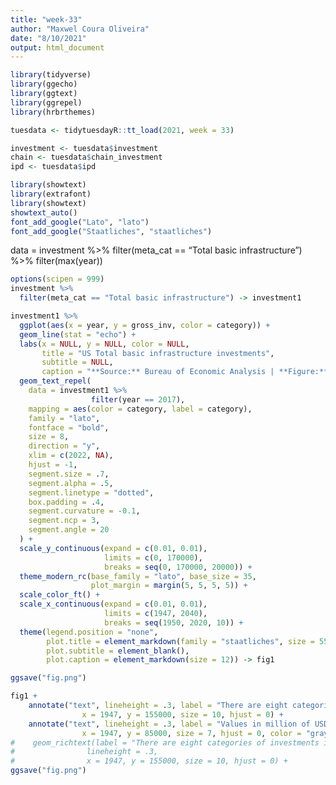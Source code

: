 ```yaml
---
title: "week-33"
author: "Maxwel Coura Oliveira"
date: "8/10/2021"
output: html_document
---
```


```r
library(tidyverse)
library(ggecho)
library(ggtext)
library(ggrepel)
library(hrbrthemes)
```




```r
tuesdata <- tidytuesdayR::tt_load(2021, week = 33)

investment <- tuesdata$investment
chain <- tuesdata$chain_investment
ipd <- tuesdata$ipd
```





```r
library(showtext)
library(extrafont)
library(showtext)
showtext_auto()
font_add_google("Lato", "lato")
font_add_google("Staatliches", "staatliches")
```


data = investment %>% 
                  filter(meta_cat == "Total basic infrastructure") %>% 
                  filter(max(year))
```r
options(scipen = 999)
investment %>% 
  filter(meta_cat == "Total basic infrastructure") -> investment1
```


```r
investment1 %>% 
  ggplot(aes(x = year, y = gross_inv, color = category)) +
  geom_line(stat = "echo") +
  labs(x = NULL, y = NULL, color = NULL,
       title = "US Total basic infrastructure investments",
       subtitle = NULL,
       caption = "**Source:** Bureau of Economic Analysis | **Figure:** @maxwelco") +
  geom_text_repel(
    data = investment1 %>% 
                  filter(year == 2017),
    mapping = aes(color = category, label = category),
    family = "lato",
    fontface = "bold",
    size = 8,
    direction = "y",
    xlim = c(2022, NA),
    hjust = -1,
    segment.size = .7,
    segment.alpha = .5,
    segment.linetype = "dotted",
    box.padding = .4,
    segment.curvature = -0.1,
    segment.ncp = 3,
    segment.angle = 20
  ) +
  scale_y_continuous(expand = c(0.01, 0.01),
                     limits = c(0, 170000), 
                     breaks = seq(0, 170000, 20000)) +
  theme_modern_rc(base_family = "lato", base_size = 35,
                  plot_margin = margin(5, 5, 5, 5)) +
  scale_color_ft() +
  scale_x_continuous(expand = c(0.01, 0.01), 
                     limits = c(1947, 2040), 
                     breaks = seq(1950, 2020, 10)) +
  theme(legend.position = "none",
        plot.title = element_markdown(family = "staatliches", size = 55),
        plot.subtitle = element_blank(),
        plot.caption = element_markdown(size = 12)) -> fig1

ggsave("fig.png")

```



```r
fig1 +
    annotate("text", lineheight = .3, label = "There are eight categories of investments in basic infrastructure. Two \nclusters with four categories each have evolved since 1960.",
                x = 1947, y = 155000, size = 10, hjust = 0) +
    annotate("text", lineheight = .3, label = "Values in million of USD",
                x = 1947, y = 85000, size = 7, hjust = 0, color = "gray80") 
#    geom_richtext(label = "There are eight categories of investments in basic infrastructure. Two \nclusters with four categories each have evolved since 1960. Since that,\n the gap between them has steadily increased", 
#                lineheight = .3,
#                x = 1947, y = 155000, size = 10, hjust = 0) +
ggsave("fig.png")
```

